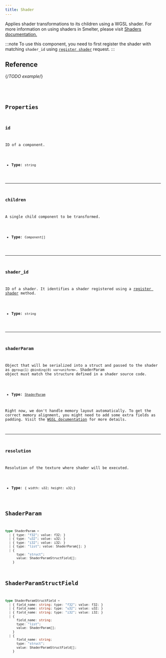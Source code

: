 ```yaml
---
title: Shader
---
```


Applies shader transformations to its children using a WGSL shader. For more information on using shaders in Smelter, please visit [Shaders documentation.](/fundamentals/concepts/shaders)

:::note
To use this component, you need to first register the shader with matching `shader_id` using [`register shader`](/http-api/routes#register-shader) request.
:::

## Reference
{/*TODO example*/}

<CollapsibleDetails summaryTitle='Type definitions'>
<Code code={`
type Shader = {
    id?: string;
    children?: Component[];
    shader_id: string;
    shader_param?: ShaderParam;
    resolution: {
      width: u32;
      height: u32;
    };
}
`} lang='tsx' />
</CollapsibleDetails>


## Properties
### id
ID of a component.

- **Type**: `string`

---

### children
A single child component to be transformed.

- **Type**: `Component[]`

---

### shader_id
ID of a shader. It identifies a shader registered using a [register shader](/http-api/routes#register-shader) method.

- **Type**: `string`

---

### shaderParam
Object that will be serialized into a struct and passed to the shader as `@group(1) @binding(0) var<uniform>`. ShaderParam object must match the structure defined in a shader source code.

- **Type**: [`ShaderParam`](#shaderparam-1)

<Aside>Right now, we don't handle memory layout automatically. To get the correct memory alignment, you might need to add some extra fields as padding. Visit the <a href="https://www.w3.org/TR/WGSL/#alignment-and-size" target='_blank'>WGSL documentation</a> for more details.</Aside>

---

### resolution
Resolution of the texture where shader will be executed.

- **Type**: `{ width: u32; height: u32;}`

## ShaderParam
```typescript
type ShaderParam = 
  | { type: "f32"; value: f32; }
  | { type: "u32"; value: u32; }
  | { type: "i32"; value: i32; }
  | { type: "list"; value: ShaderParam[]; }
  | {
      type: "struct";
      value: ShaderParamStructField[];
    }
```

## ShaderParamStructField
```typescript
type ShaderParamStructField = 
  | { field_name: string; type: "f32"; value: f32; }
  | { field_name: string; type: "u32"; value: u32; }
  | { field_name: string; type: "i32"; value: i32; }
  | {
      field_name: string;
      type: "list";
      value: ShaderParam[];
    }
  | {
      field_name: string;
      type: "struct";
      value: ShaderParamStructField[];
    }
```
